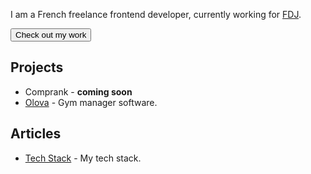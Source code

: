 
<NameTransition />

I am a French freelance frontend developer, currently working for [FDJ](/work).

<Button href="/work">Check out my work</Button>

## Projects

- Comprank - **coming soon**
- [Olova](https://olova.fr) - Gym manager software.

## Articles

- [Tech Stack](/blog/tech) - My tech stack.